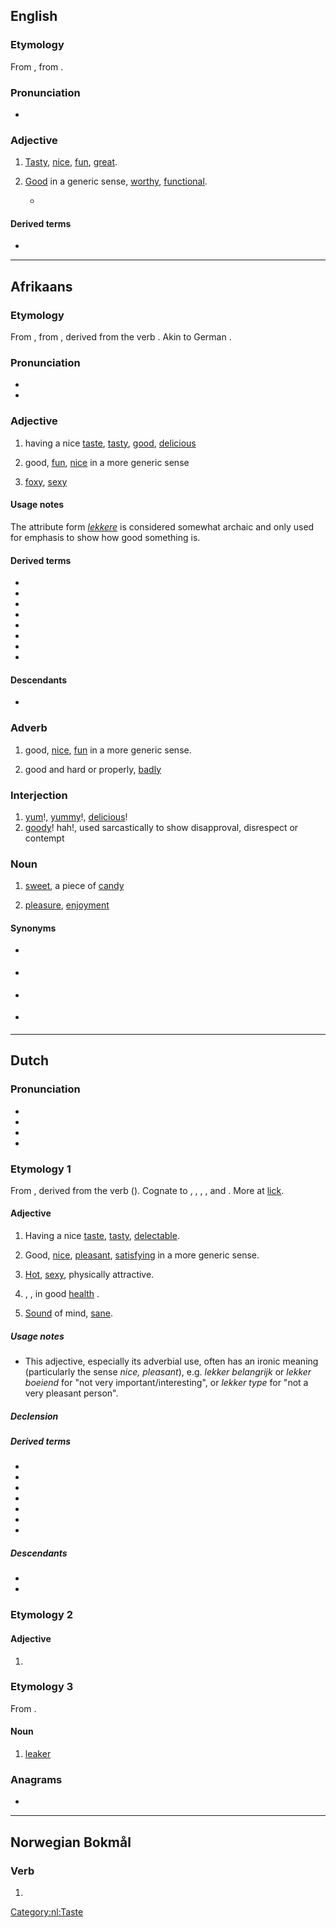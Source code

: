 ==English==

===Etymology===
From {{uder|en|af|lekker}}, from {{uder|en|nl|lekker}}.

===Pronunciation===
* {{IPA|en|/ˈlɛkə(ɹ)/}}

===Adjective===
{{en-adj}}

# {{lb|en|South Africa}} [[tasty|Tasty]], [[nice]], [[fun]], [[great]].
# {{lb|en|South Africa}} [[good|Good]] in a generic sense, [[worthy]], [[functional]].
#* {{quote-book
|en
|year=1998
|author=Leon Schuster
|title=Leon Schuster's lekker, thick South African joke book
|page=164
|passage=The other men ask why he's crying, when he's got such a '''lekker''' car. The guy shakes his head and says, "I just saw my wife, and she was driving a skateboard."}}

====Derived terms====
* {{l|en|lekker lewe}}

----

==Afrikaans==

===Etymology===
From {{inh|af|nl|lekker}}, from {{inh|af|dum|lecker}}, derived from the verb {{m|dum|lekken||lick}}. Akin to German {{m|de|lecker}}.

===Pronunciation===
* {{IPA|af|/ˈlækər/|/ˈlɛkər/|qual2=Cape dialect}}
* {{audio|af|LL-Q14196 (afr)-Oesjaar-lekker.wav|Audio}}

===Adjective===
{{af-adj|lekker|attr2=lekkere}}

# having a nice [[taste]], [[tasty]], [[good]], [[delicious]]
#: {{ux|af|Die kos het '''lekker''' gesmaak.|t=The food tasted '''nice'''.}}
# good, [[fun]], [[nice]] in a more generic sense
#: {{ux|af|'''Lekker''' tye.|t='''Fun''' times}}
# {{lb|af|informal}} [[foxy]], [[sexy]]
#: {{ux|af|Kyk na daai '''lekker''' ding|t=Look at that '''foxy''' guy}}

====Usage notes====
The attribute form ''[[lekkere]]'' is considered somewhat archaic and only used for emphasis to show how good something is.

====Derived terms====
{{top2}}
* {{l|af|lekkerbek}}
* {{l|af|lekkergeloof}}
* {{l|af|lekkerkry}}
* {{l|af|lekkerleesboek}}
* {{l|af|lekkerluister}}
* {{l|af|lekkerlyf}}
* {{l|af|lekkerny}}
* {{l|af|lekkermaakkoek}}
{{bottom}}

====Descendants====
* {{desc|en|bor=1|lekker}}

===Adverb===
{{head|af|adverb}}

# good, [[nice]], [[fun]] in a more generic sense.
#: {{ux|af|Ons het '''lekker''' gespeel.|t=We played '''nicely'''. / We had a '''great''' time playing.}}
# good and hard or properly, [[badly]]
#: {{ux|af|Hy was '''lekker''' ingeloop.|t=He was swindled '''badly'''. / He was '''properly''' swindled}}

===Interjection===
{{head|af|interjection}}

# [[yum]]!, [[yummy]]!, [[delicious]]!
# [[goody]]! hah!, used sarcastically to show disapproval, disrespect or contempt
#: {{ux|af|'''Lekker!''' Jy wou mos!|t=You just wanted to do that, huh?}}

===Noun===
{{af-noun|s|lekkertjie}}

# [[sweet]], a piece of [[candy]]
# {{lb|af|uncountable}} [[pleasure]], [[enjoyment]]

====Synonyms====
* {{sense|candy}} {{l|af|lekkergoed}}
* {{sense|enjoyment|pleasure}} {{l|af|genot}}
* {{sense|pleasure}} {{l|af|lekkerte}}
* {{sense|pleasure|satisfaction}} {{l|af|plesier}}

----

==Dutch==

===Pronunciation===
* {{IPA|nl|/ˈlɛ.kər/}}
* {{audio|nl|Nl-lekker.ogg|Audio}}
* {{hyphenation|nl|lek|ker}}
* {{rhymes|nl|ɛkər|s=2}}

===Etymology 1===
From {{inh|nl|dum|lecker}}, derived from the verb {{m|dum|lekken||lick}} ({{cog|nl|likken}}). Cognate to {{cog|de|lecker}}, {{cog|af|lekker}}, {{cog|gml|lecker}}, {{cog|no|lekker}}, {{cog|sv|läcker}} and {{cog|da|lækker}}. More at [[lick]].

====Adjective====
{{nl-adj}}

# Having a nice [[taste]], [[tasty]], [[delectable]].
#: {{ux|nl|Het eten is weer '''lekker''' vandaag, mam!|The dinner is tasty again today, mum!|inline=1}}
# {{lb|nl|Netherlands}} Good, [[nice]], [[pleasant]], [[satisfying]] in a more generic sense.
#: {{ux|nl|'''Lekker''' weer!|Nice weather!|inline=1}}
#: {{ux|nl|Het badwater is '''lekker''' warm.|The bathwater is '''pleasantly''' warm.|inline=1}}
#: {{ux|nl|Ik ga zo '''lekker''' zwemmen.|I'm going for a '''nice''' swim.|inline=1}}
# {{lb|nl|colloquial}} [[hot|Hot]], [[sexy]], physically attractive.
#: {{ux|nl|Hij is zo'n '''lekker''' ding!|He's such a '''hottie'''!|inline=1}}
#: {{ux|nl|Hé, '''lekkere''' meid!|Hey, '''sexy''' girl!|inline=1}}
# {{lb|nl|Netherlands|mainly with negative polarity}} {{l|en|healthy|Healthy}}, {{l|en|well}}, in good [[health]] {{gloss|not afflicted by illness}}.
#: {{ux|nl|Een paar minuten nadat de klas klaagde, begon de docent zich ook niet '''lekker''' te voelen.|A few minutes after the class complained, the teacher also began to feel un'''well'''.}}
# {{lb|nl|Netherlands|informal}} [[sound|Sound]] of mind, [[sane]].
#: {{ux|nl|Ben jij wel helemaal '''lekker''', gore aap?|Are you fucking '''out of your mind''', you filthy ape?}}
#: {{ux|nl|De nieuwe onderzoeksassistente is een genie, maar volgens mij is ze niet zo '''lekker''' in haar bovenkamer.|The new research assistent is a genius, but I think she's not '''mentally well''' up there.}}

=====Usage notes=====
* This adjective, especially its adverbial use, often has an ironic meaning (particularly the sense ''nice, pleasant''), e.g. ''lekker belangrijk'' or ''lekker boeiend'' for "not very important/interesting", or ''lekker type'' for "not a very pleasant person".

=====Declension=====
{{nl-decl-adj}}

=====Derived terms=====
{{top2}}
* {{l|nl|kiplekker}}
* {{l|nl|lekker belangrijk}}
* {{l|nl|lekkerbek}}
* {{l|nl|lekkernij}}
* {{l|nl|lekkers|g=n}}
* {{l|nl|lekker stuk|g=n}}
* {{l|nl|verlekkerd}}
{{bottom}}

=====Descendants=====
* {{desctree|af|lekker}}
* {{desc|dcr|lekker}}

===Etymology 2===

====Adjective====
{{head|nl|adjective form}}

# {{nl-adj form of|comp|lek}}

===Etymology 3===
From {{af|nl|lekken|-er|id2=agent noun}}.

====Noun====
{{nl-noun|m|-s|lekkertje}}

# [[leaker]]
#: {{ux|nl|Maar deze memo ... lekte uit. Of Apple inmiddels weet wie de '''lekker''' was?|But this memo ... leaked out. Does Apple know by now who was the '''leaker'''?}}

===Anagrams===
* {{l|nl|krekel}}

[[Category:nl:Taste]]

----

==Norwegian Bokmål==

===Verb===
{{head|nb|verb form}}

# {{present tense of|nb|lekke}}